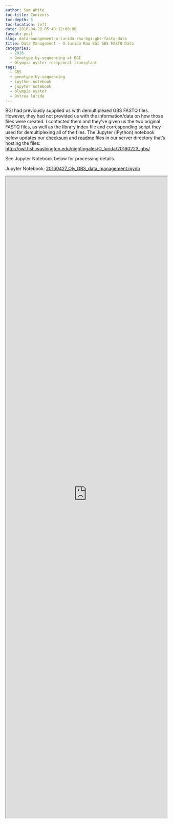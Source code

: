 ```yaml
---
author: Sam White
toc-title: Contents
toc-depth: 5
toc-location: left
date: 2016-04-28 05:40:12+00:00
layout: post
slug: data-management-o-lurida-raw-bgi-gbs-fastq-data
title: Data Management - O.lurida Raw BGI GBS FASTQ Data
categories:
  - 2016
  - Genotype-by-sequencing at BGI
  - Olympia oyster reciprocal transplant
tags:
  - GBS
  - genotype-by-sequencing
  - ipython notebook
  - jupyter notebook
  - olympia oyster
  - Ostrea lurida
---
```


BGI had previously supplied us with demultiplexed GBS FASTQ files. However, they had not provided us with the information/data on how those files were created. I contacted them and they've given us the two original FASTQ files, as well as the library index file and corresponding script they used for demultiplexing all of the files. The Jupyter (iPython) notebook below updates our [checksum](https://owl.fish.washington.edu/nightingales/O_lurida/20160223_gbs/checksums.md5) and [readme](http://owl.fish.washington.edu/nightingales/O_lurida/20160223_gbs/readme.md) files in our server directory that's hosting the files: [http://owl.fish.washington.edu/nightingales/O_lurida/20160223_gbs/](http://owl.fish.washington.edu/nightingales/O_lurida/20160223_gbs/)

See Jupyter Notebook below for processing details.

Jupyter Notebook: [20160427_Oly_GBS_data_management.ipynb](https://github.com/sr320/LabDocs/blob/master/jupyter_nbs/sam/20160427_Oly_GBS_data_management.ipynb)

<iframe src="https://render.githubusercontent.com/view/ipynb?commit=84216391d94be042f3c24fcc3e214cff1a3addbf&enc_url=68747470733a2f2f7261772e67697468756275736572636f6e74656e742e636f6d2f73723332302f4c6162446f63732f383432313633393164393462653034326633633234666363336532313463666631613361646462662f6a7570797465725f6e62732f73616d2f32303136303432375f4f6c795f4742535f646174615f6d616e6167656d656e742e6970796e62&nwo=sr320%2FLabDocs&path=jupyter_nbs%2Fsam%2F20160427_Oly_GBS_data_management.ipynb&repository_id=13746500#01e52499-e9e6-4ed9-a9ea-7349bca944bb" width="100%" height="2000" scrolling="yes"></iframe>

